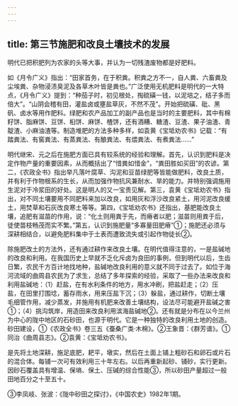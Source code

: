 ```yaml
---
---
---
```

title: 第三节施肥和改良土壤技术的发展
---



明代已把积肥列为农家的头等大事，并认为一切残渣废物都是好肥料。

如《月令广义》指出：“田家首务，在于积粪。积粪之方不一，自人粪、六畜粪及尘埃粪、杂物浸渍臭泥及各草木叶皆是粪也。”广泛使用无机肥料是明代的一大特点，《月令广义》提到：“种茄子时，初见根处，掏硫磺一钱，以泥培之，结子多而倍大”。“山阴会稽有田，灌盐卤或壅盐草灰，不然不茂”。开始把硫磺、砒、黑矾、卤水等用作肥料。绿肥和农产品加工的副产品也是当时的主要肥料，其中有棉籽饼、脂麻饼、豆饼、桕饼、麻饼、楂饼，还有酒糟、糖渣、豆渣、果子油渣、青靛渣、小麻油渣等。制造堆肥的方法多种多样，如袁黄《宝坻劝农书》记载：“有踏粪法、有窖粪法、有蒸粪法、有酿粪法、有煨粪法、有煮粪法……”

明代继宋、元之后在施肥方面已具有较系统的经验和理解。首先，认识到肥料是决定作物产量的重要因素，从而概括出了“惜粪如惜金”，“粪田胜如买田”的农谚。第二，《农政全书》指出举凡落叶腐草、沟泥和豆苗绿肥等皆能做肥料，改良土质，并有利于作物根系的生长，从而加强作物抗风兼耐水、旱的能力。并特别强调施用生泥对于冷浆田的好处。这是明人的又一宝贵见解。第三，袁黄《宝坻劝农书》指出，对不同土壤要用不同肥料来加以改良，如用灰和浮沙改良紧土，用河泥改良缓土，用焚草和石灰改良寒土等等。第四，《宝坻劝农书》还指出，基肥能改良土壤，追肥有滋苗的作用，说：“化土则用粪于先，而瘠者以肥；滋苗则用粪于后，徒使苗枝畅茂而实不繁。”第五，认识到施肥量“多寡量田肥瘠”①；施肥还必须与深耕相结合，以避免肥料集中于土表而遭致流失或引起作物徒长②。

除施肥改土的方法外，还有通过耕作来改良土壤。在明代值得注意的，一是盐碱地的改良和利用。在我国历史上早就不乏化斥卤为良田的事例，但到明代以后，生齿日繁，农民千方百计地找地种，盐碱地改良利用的意义就不同于过去了。如位于海河流域的曲周县农民为了求生，总结了多年探索的经验，采取了一些办法来改良和利用盐碱地：（1）赶盐，在有水利条件的地方，用水冲刷，把盐赶走；（2）压盐，在田里打围埝，蓄存雨水，用来压盐下沉；（3）躲盐，通过耕作，切断土壤毛细管作用，减少蒸发，并施用有机肥来改善土壤结构，设法尽可能避开盐碱之害①；（4）挑沟筑岸，用造田来改良利用滨海盐碱地②。还有就是分布在以今兰州为中心的陇中地区的石砂田，也源于明代。它是一种独特的改良利用土地的创造。砂田建设，①《农政全书》卷三五《蚕桑广类·木棉》。②王象晋：《群芳谱》。①同治《曲周县志》。②袁黄：《宝坻劝农书》。

是先将土地深耕，施足底肥，耙平，墩实，然后在土面上铺上粗砂石和卵石或片石的混合体。每铺一次可有效利用三十年左右。以后再重新起砂、铺砂，实行更新。因砂石覆盖具有增温、保墒、保土、压碱的综合性能③，所以砂田产量超过一般田地百分之十至五十。

③李凤岐、张波：《陇中砂田之探讨》，《中国农史》1982年1期。
